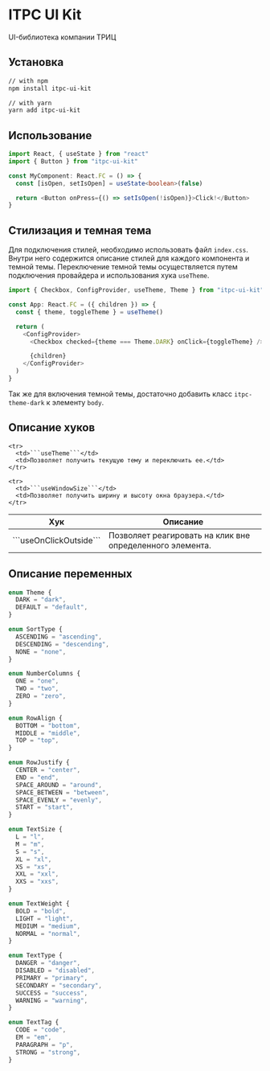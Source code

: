 # ITPC UI Kit

UI-библиотека компании ТРИЦ

## Установка

```sh
// with npm
npm install itpc-ui-kit

// with yarn
yarn add itpc-ui-kit
```

## Использование

```typescript jsx
import React, { useState } from "react"
import { Button } from "itpc-ui-kit"

const MyComponent: React.FC = () => {
  const [isOpen, setIsOpen] = useState<boolean>(false)

  return <Button onPress={() => setIsOpen(!isOpen)}>Click!</Button>
}
```

## Стилизация и темная тема

Для подключения стилей, необходимо использовать файл `index.css`.
Внутри него содержится описание стилей для каждого компонента и темной темы.
Переключение темной темы осуществляется путем подключения провайдера и использования хука `useTheme`.

```typescript jsx
import { Checkbox, ConfigProvider, useTheme, Theme } from "itpc-ui-kit"

const App: React.FC = ({ children }) => {
  const { theme, toggleTheme } = useTheme()

  return (
    <ConfigProvider>
      <Checkbox checked={theme === Theme.DARK} onClick={toggleTheme} />

      {children}
    </ConfigProvider>
  )
}
```

Так же для включения темной темы, достаточно добавить класс `itpc-theme-dark` к элементу `body`.

## Описание хуков

<table>
  <thead>
    <tr>
      <th>Хук</th>
      <th>Описание</th>
    </tr>
  </thead>

  <tbody>
    <tr>
      <td>```useOnClickOutside```</td>
      <td>Позволяет реагировать на клик вне определенного элемента.</td>
    </tr>

    <tr>
      <td>```useTheme```</td>
      <td>Позволяет получить текущую тему и переключить ее.</td>
    </tr>

    <tr>
      <td>```useWindowSize```</td>
      <td>Позволяет получить ширину и высоту окна браузера.</td>
    </tr>

  </tbody>
</table>

## Описание переменных

```typescript
enum Theme {
  DARK = "dark",
  DEFAULT = "default",
}

enum SortType {
  ASCENDING = "ascending",
  DESCENDING = "descending",
  NONE = "none",
}

enum NumberColumns {
  ONE = "one",
  TWO = "two",
  ZERO = "zero",
}

enum RowAlign {
  BOTTOM = "bottom",
  MIDDLE = "middle",
  TOP = "top",
}

enum RowJustify {
  CENTER = "center",
  END = "end",
  SPACE_AROUND = "around",
  SPACE_BETWEEN = "between",
  SPACE_EVENLY = "evenly",
  START = "start",
}

enum TextSize {
  L = "l",
  M = "m",
  S = "s",
  XL = "xl",
  XS = "xs",
  XXL = "xxl",
  XXS = "xxs",
}

enum TextWeight {
  BOLD = "bold",
  LIGHT = "light",
  MEDIUM = "medium",
  NORMAL = "normal",
}

enum TextType {
  DANGER = "danger",
  DISABLED = "disabled",
  PRIMARY = "primary",
  SECONDARY = "secondary",
  SUCCESS = "success",
  WARNING = "warning",
}

enum TextTag {
  CODE = "code",
  EM = "em",
  PARAGRAPH = "p",
  STRONG = "strong",
}
```
